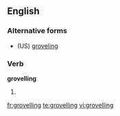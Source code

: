 ==English==

===Alternative forms===
* (US) [[groveling]]

===Verb===
'''grovelling'''

# {{British}} {{present participle of|grovel}}

[[fr:grovelling]]
[[te:grovelling]]
[[vi:grovelling]]